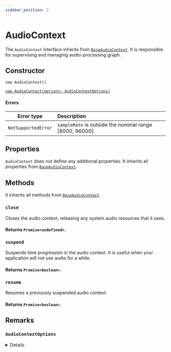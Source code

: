 ```yaml
---
sidebar_position: 2
---
```


# AudioContext

The `AudioContext` interface inherits from [`BaseAudioContext`](/docs/core/base-audio-context).
It is responsible for supervising and managing audio-processing graph.

## Constructor

`new AudioContext()`

[`new AudioContext(options: AudioContextOptions)`](/docs/core/audio-context#audiocontextoptions)

#### Errors

| Error type | Description |
| :---: | :---- |
| `NotSupportedError` | `sampleRate` is outside the nominal range [8000, 96000]. |

## Properties

`AudioContext` does not define any additional properties.
It inherits all properties from [`BaseAudioContext`](/docs/core/base-audio-context#properties).


## Methods

It inherits all methods from [`BaseAudioContext`](/docs/core/base-audio-context#methods).

### `close`

Closes the audio context, releasing any system audio resources that it uses.

#### Returns `Promise<undefined>`.

### `suspend`

Suspends time progression in the audio context.
It is useful when your application will not use audio for a while.

#### Returns `Promise<boolean>`.

### `resume`

Resumes a previously suspended audio context.

#### Returns `Promise<boolean>`.


## Remarks

### `AudioContextOptions`

<details>

`AudioContextOptions` is a dictionary object, which specifies sample rate for the new context.

```jsx
interface AudioContextOptions {
  sampleRate: number;
}
```
</details>
